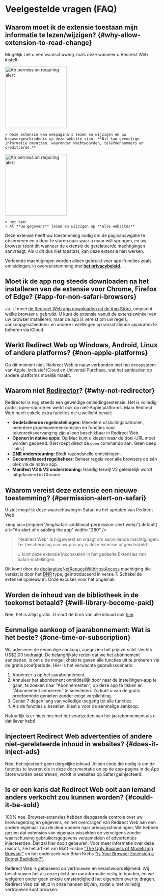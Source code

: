 
# Veelgestelde vragen (FAQ)

## Waarom moet ik de extensie toestaan mijn informatie te lezen/wijzigen? {#why-allow-extension-to-read-change}

Mogelijk ziet u een waarschuwing zoals deze wanneer u Redirect Web instelt:

<IfBrowserStore stores='appStore'>
    <Image src={PermissionAlertSafari} alt="An permission requiring alert" width="200" margin="0 0 16px 0" hasShadow={true} />

    > Deze extensie kan webpagina's lezen en wijzigen en uw browsergeschiedenis op deze website zien. **Dit kan gevoelige informatie omvatten, waaronder wachtwoorden, telefoonnummers en creditcards.**
</IfBrowserStore>

<IfBrowserStore stores='appStore' includes={false}>
    <Image src={PermissionAlertChrome} alt="An permission requiring alert" height="200" hasRoundedCorners={true} hasShadow={true} margin="0 0 16px 0" />

    > Het kan:  
    > Al **uw gegevens** lezen en wijzigen op **alle websites**
</IfBrowserStore>

Deze extensie heeft uw toestemming nodig om de paginanavigatie te observeren en u door te sturen naar waar u maar wilt springen, en uw browser toont dit wanneer de extensie de gerelateerde machtigingen aanvraagt. Als u dit dus niet toestaat, kan deze extensie niet werken.

Verleende machtigingen worden alleen gebruikt voor app-functies zoals omleidingen, in overeenstemming met **[het privacybeleid](./privacy-policy)**.

## Moet ik de app nog steeds downloaden na het installeren van de extensie voor Chrome, Firefox of Edge? {#app-for-non-safari-browsers}

Ja. U moet [de Redirect Web app downloaden uit de App Store](https://apps.apple.com/app/id1571283503), ongeacht welke browser u gebruikt. U kunt de extensie vanuit de extensiewinkel van uw browser installeren, maar de app is vereist om uw regels, aankoopgeschiedenis en andere instellingen op verschillende apparaten te beheren via iCloud.

## Werkt Redirect Web op Windows, Android, Linux of andere platforms? {#non-apple-platforms}

Op dit moment niet. Redirect Web is nauw verbonden met het ecosysteem van Apple, inclusief iCloud en Universal Purchase, wat het aanbieden op andere platforms moeilijk maakt.

## Waarom niet [Redirector](https://github.com/einaregilsson/Redirector)? {#why-not-redirector}

Redirector is nog steeds een geweldige omleidingsextensie. Het is volledig gratis, open-source en werkt ook op niet-Apple platforms. Maar Redirect Web heeft enkele extra functies die u wellicht bevalt:

*   **Gedetailleerde regelinstellingen:** Meerdere uitsluitingspatronen, meerdere procesovereenkomsten en functies voor tekenreeksvervanging zijn alleen beschikbaar in Redirect Web.
*   **Openen in native apps:** Op Mac kunt u kiezen waar de doel-URL moet worden geopend. (Het roept direct de `open` commando aan. Geen deep links.)
*   **[DNR](https://blog.mozilla.org/addons/2023/05/17/declarativenetrequest-available-in-firefox/) ondersteuning:** Biedt razendsnelle omleidingen.
*   **Gecentraliseerd regelbeheer:** Beheer regels voor alle browsers op één plek via de native app.
*   **Manifest V3 & V2 ondersteuning:** Handig terwijl V2 geleidelijk wordt uitgefaseerd in Chrome.

## Waarom vereist deze extensie een nieuwe toestemming? {#permission-alert-on-safari}

U ziet mogelijk deze waarschuwing in Safari na het updaten van Redirect Web:

<img src={require("/img/safari-additional-permission-alert.webp").default} alt="An alert of disabling the app" width="280" />

> "Redirect Web" is bijgewerkt en vraagt om aanvullende machtigingen. Ter bescherming van uw privacy is deze extensie uitgeschakeld.
>
> U kunt deze extensie inschakelen in het gedeelte Extensies van Safari-instellingen.

Dit komt door de [declarativeNetRequestWithHostAccess](https://developer.apple.com/documentation/safariservices/safari_web_extensions/blocking_content_with_your_safari_web_extension) machtiging die vereist is door het [DNR](./rule-settings#type) type, geïntroduceerd in versie 7. Schakel de extensie opnieuw in. Onze excuses voor het ongemak.

## Worden de inhoud van de bibliotheek in de toekomst betaald? {#will-library-become-paid}

Nee, het is altijd gratis. U vindt de bron van alle inhoud ook [hier](https://github.com/mshibanami/redirect-web/tree/main/library).

## Eenmalige aankoop of jaarabonnement: Wat is het beste? {#one-time-or-subscription}

Wij adviseren de eenmalige aankoop, aangezien het prijsverschil slechts US$2,00 bedraagt.
De belangrijkste reden dat we het abonnement aanbieden, is om u de mogelijkheid te geven alle functies uit te proberen via de gratis proefperiode. Hier is het verwachte gebruiksscenario:

1.  Abonneer u op het jaarabonnement.
2.  Annuleer het abonnement onmiddellijk door naar de Instellingen-app te gaan, te zoeken naar "Abonnementen", op deze app te tikken en "Abonnement annuleren" te selecteren. Zo kunt u van de gratis proefperiode genieten zonder enige verplichting.
3.  Geniet 7 dagen lang van volledige toegang tot alle functies.
4.  Als de functies u bevallen, kiest u voor de eenmalige aankoop.

Natuurlijk is er niets mis met het voortzetten van het jaarabonnement als u dat liever hebt!

## Injecteert Redirect Web advertenties of andere niet-gerelateerde inhoud in websites? {#does-it-inject-ads}

Nee, het injecteert geen dergelijke inhoud. Alleen code die nodig is om de functies te leveren die in deze documentatie en op de app-pagina in de App Store worden beschreven, wordt in websites op Safari geïnjecteerd.

## Is er een kans dat Redirect Web ooit aan iemand anders verkocht zou kunnen worden? {#could-it-be-sold}

100% nee. Browser-extensies hebben diepgaande controle over uw browsegedrag en gegevens, en het overdragen van Redirect Web aan een andere eigenaar zou de deur openen naar privacyschendingen. We hebben gezien dat extensies van eigenaar wisselden en vervolgens zonder waarschuwing gebruikersgegevens verzamelden of advertenties injecteerden. Dat zal hier nooit gebeuren. Voor meer informatie over deze risico's, zie het artikel van Matt Frisbie ["The Ugly Business of Monetizing Browser"](https://mattfrisbie.substack.com/p/the-ugly-business-of-monetizing-browser) en het onderzoek van Brian Krebs ["Is Your Browser Extension a Botnet Backdoor?"](https://krebsonsecurity.com/2021/03/is-your-browser-extension-a-botnet-backdoor/).

Redirect Web is gebaseerd op vertrouwen en verantwoordelijkheid. Wij beschouwen het als onze plicht om uw informatie veilig te houden, en we weigeren onder geen enkele omstandigheid het eigendom over te dragen. Redirect Web zal altijd in onze handen blijven, zodat u met volledig vertrouwen kunt browsen.